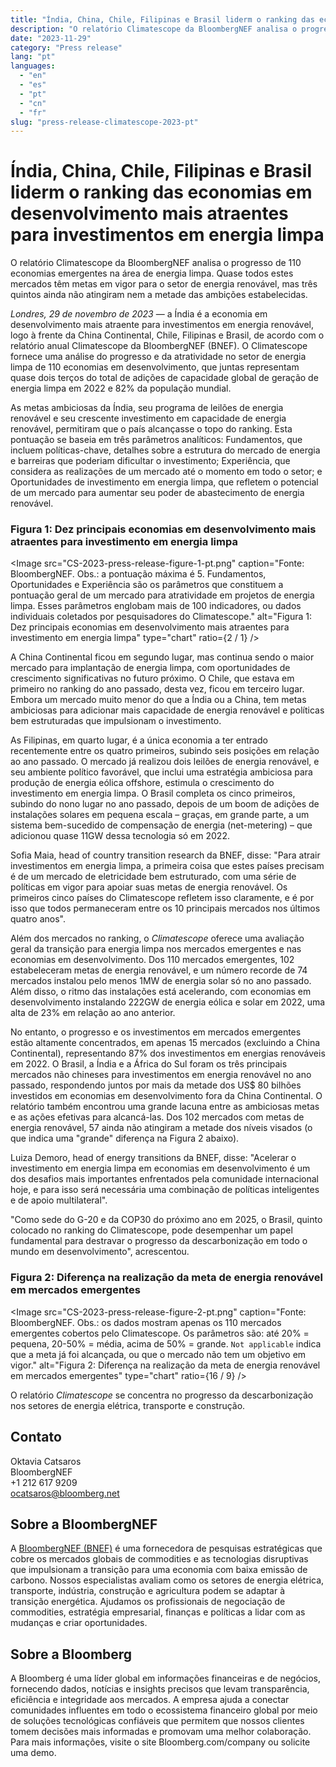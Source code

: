 ```yaml
---
title: "Índia, China, Chile, Filipinas e Brasil liderm o ranking das economias em desenvolvimento mais atraentes para investimentos em energia limpa"
description: "O relatório Climatescope da BloombergNEF analisa o progresso de 110 economias emergentes na área de energia limpa"
date: "2023-11-29"
category: "Press release"
lang: "pt"
languages:
  - "en"
  - "es"
  - "pt"
  - "cn"
  - "fr"
slug: "press-release-climatescope-2023-pt"
---
```


# Índia, China, Chile, Filipinas e Brasil liderm o ranking das economias em desenvolvimento mais atraentes para investimentos em energia limpa

O relatório Climatescope da BloombergNEF analisa o progresso de 110 economias emergentes na área de energia limpa. Quase todos estes mercados têm metas em vigor para o setor de energia renovável, mas três quintos ainda não atingiram nem a metade das ambições estabelecidas.

_Londres, 29 de novembro de 2023_ —  a Índia é a economia em desenvolvimento mais atraente para investimentos em energia renovável, logo à frente da China Continental, Chile, Filipinas e Brasil, de acordo com o relatório anual Climatescope da BloombergNEF (BNEF). O Climatescope fornece uma análise do progresso e da atratividade no setor de energia limpa de 110 economias em desenvolvimento, que juntas representam quase dois terços do total de adições de capacidade global de geração de energia limpa em 2022 e 82% da população mundial.

As metas ambiciosas da Índia, seu programa de leilões de energia renovável e seu crescente investimento em capacidade de energia renovável, permitiram que o país alcançasse o topo do ranking. Esta pontuação se baseia em três parâmetros analíticos: Fundamentos, que incluem políticas-chave, detalhes sobre a estrutura do mercado de energia e barreiras que poderiam dificultar o investimento; Experiência, que considera as realizações de um mercado até o momento em todo o setor; e Oportunidades de investimento em energia limpa, que refletem o potencial de um mercado para aumentar seu poder de abastecimento de energia renovável. 

### Figura 1: Dez principais economias em desenvolvimento mais atraentes para investimento em energia limpa

<Image
  src="CS-2023-press-release-figure-1-pt.png"
  caption="Fonte: BloombergNEF. Obs.: a pontuação máxima é 5. Fundamentos, Oportunidades e Experiência são os parâmetros que constituem a pontuação geral de um mercado para atratividade em projetos de energia limpa. Esses parâmetros englobam mais de 100 indicadores, ou dados individuais coletados por pesquisadores do Climatescope."
  alt="Figura 1: Dez principais economias em desenvolvimento mais atraentes para investimento em energia limpa"
  type="chart"
  ratio={2 / 1}
/>

A China Continental ficou em segundo lugar, mas continua sendo o maior mercado para implantação de energia limpa, com oportunidades de crescimento significativas no futuro próximo. O Chile, que estava em primeiro no ranking do ano passado, desta vez, ficou em terceiro lugar. Embora um mercado muito menor do que a Índia ou a China, tem metas ambiciosas para adicionar mais capacidade de energia renovável e políticas bem estruturadas que impulsionam o investimento. 

As Filipinas, em quarto lugar, é a única economia a ter entrado recentemente entre os quatro primeiros, subindo seis posições em relação ao ano passado. O mercado já realizou dois leilões de energia renovável, e seu ambiente político favorável, que inclui uma estratégia ambiciosa para produção de energia eólica offshore, estimula o crescimento do investimento em energia limpa. O Brasil completa os cinco primeiros, subindo do nono lugar no ano passado, depois de um boom de adições de instalações solares em pequena escala – graças, em grande parte, a um sistema bem-sucedido de compensação de energia (net-metering) – que adicionou quase 11GW dessa tecnologia só em 2022. 

Sofia Maia, head of country transition research da BNEF, disse: "Para atrair investimentos em energia limpa, a primeira coisa que estes países precisam é de um mercado de eletricidade bem estruturado, com uma série de políticas em vigor para apoiar suas metas de energia renovável. Os primeiros cinco países do Climatescope refletem isso claramente, e é por isso que todos permaneceram entre os 10 principais mercados nos últimos quatro anos". 

Além dos mercados no ranking, o _Climatescope_ oferece uma avaliação geral da transição para energia limpa nos mercados emergentes e nas economias em desenvolvimento. Dos 110 mercados emergentes, 102 estabeleceram metas de energia renovável, e um número recorde de 74 mercados instalou pelo menos 1MW de energia solar só no ano passado. Além disso, o ritmo das instalações está acelerando, com economias em desenvolvimento instalando 222GW de energia eólica e solar em 2022, uma alta de 23% em relação ao ano anterior.

No entanto, o progresso e os investimentos em mercados emergentes estão altamente concentrados, em apenas 15 mercados (excluindo a China Continental), representando 87% dos investimentos em energias renováveis em 2022. O Brasil, a Índia e a África do Sul foram os três principais mercados não chineses para investimentos em energia renovável no ano passado, respondendo juntos por mais da metade dos US$ 80 bilhões investidos em economias em desenvolvimento fora da China Continental. O relatório também encontrou uma grande lacuna entre as ambiciosas metas e as ações efetivas para alcancá-las. Dos 102 mercados com metas de energia renovável, 57 ainda não atingiram a metade dos níveis visados (o que indica uma "grande" diferença na Figura 2 abaixo). 

Luiza Demoro, head of energy transitions da BNEF, disse: "Acelerar o investimento em energia limpa em economias em desenvolvimento é um dos desafios mais importantes enfrentados pela comunidade internacional hoje, e para isso será necessária uma combinação de políticas inteligentes e de apoio multilateral".

"Como sede do G-20 e da COP30 do próximo ano em 2025, o Brasil, quinto colocado no ranking do Climatescope, pode desempenhar um papel fundamental para destravar o progresso da descarbonização em todo o mundo em desenvolvimento", acrescentou.

### Figura 2: Diferença na realização da meta de energia renovável em mercados emergentes

<Image
  src="CS-2023-press-release-figure-2-pt.png"
  caption="Fonte: BloombergNEF. Obs.: os dados mostram apenas os 110 mercados emergentes cobertos pelo Climatescope. Os parâmetros são: até 20% = pequena, 20-50% = média, acima de 50% = grande. `Not applicable` indica que a meta já foi alcançada, ou que o mercado não tem um objetivo em vigor."
  alt="Figura 2: Diferença na realização da meta de energia renovável em mercados emergentes"
  type="chart"
  ratio={16 / 9}
/>

O relatório _Climatescope_ se concentra no progresso da descarbonização nos setores de energia elétrica, transporte e construção.

## Contato

Oktavia Catsaros <br />
BloombergNEF <br />
+1 212 617 9209 <br />
[ocatsaros@bloomberg.net](mailto:ocatsaros@bloomberg.net)

## Sobre a BloombergNEF

A [BloombergNEF (BNEF)](https://about.bnef.com/) é uma fornecedora de pesquisas estratégicas que cobre os mercados globais de commodities e as tecnologias disruptivas que impulsionam a transição para uma economia com baixa emissão de carbono. Nossos especialistas avaliam como os setores de energia elétrica, transporte, indústria, construção e agricultura podem se adaptar à transição energética. Ajudamos os profissionais de negociação de commodities, estratégia empresarial, finanças e políticas a lidar com as mudanças e criar oportunidades.

## Sobre a Bloomberg 

A Bloomberg é uma líder global em informações financeiras e de negócios, fornecendo dados, notícias e insights precisos que levam transparência, eficiência e integridade aos mercados. A empresa ajuda a conectar comunidades influentes em todo o ecossistema financeiro global por meio de soluções tecnológicas confiáveis que permitem que nossos clientes tomem decisões mais informadas e promovam uma melhor colaboração. Para mais informações, visite o site Bloomberg.com/company ou solicite uma demo.